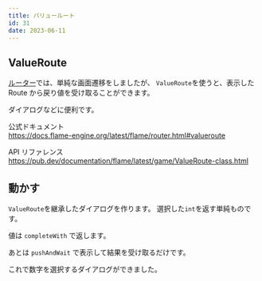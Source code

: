 ```yaml
---
title: バリュールート
id: 31
date: 2023-06-11
---
```



## ValueRoute

[ルーター](/examples/router#router)では、単純な画面遷移をしましたが、
`ValueRoute`を使うと、表示した Route から戻り値を受け取ることができます。

ダイアログなどに便利です。

公式ドキュメント  
https://docs.flame-engine.org/latest/flame/router.html#valueroute

API リファレンス  
https://pub.dev/documentation/flame/latest/game/ValueRoute-class.html

## 動かす

`ValueRoute`を継承したダイアログを作ります。
選択した`int`を返す単純ものです。

値は `completeWith` で返します。

<ExampleCode file="value_route/game.dart" label="value_route1" />

あとは `pushAndWait` で表示して結果を受け取るだけです。

<ExampleCode file="value_route/game.dart" label="value_route2" />

これで数字を選択するダイアログができました。
